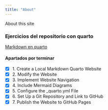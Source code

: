 ```yaml
---
title: "About"
---
```


About this site

### Ejercicios del repositorio con quarto
[Markdown en quarto](https://github.com/AlbertProfe/DevOps_PRA/blob/master/MF01-PRA01.md)

#### Apartados por terminar
- [x] 1. Create a Local Markdown Quarto Website
- [x] 2. Modify the Website
- [x] 3. Implement Website Navigation
- [x] 4. Include Mermaid Diagrams
- [x] 5. Configure the _quarto.yml File
- [x] 6. Set Up a Git Repository and Link to GitHub
- [x] 7. Publish the Website to GitHub Pages
